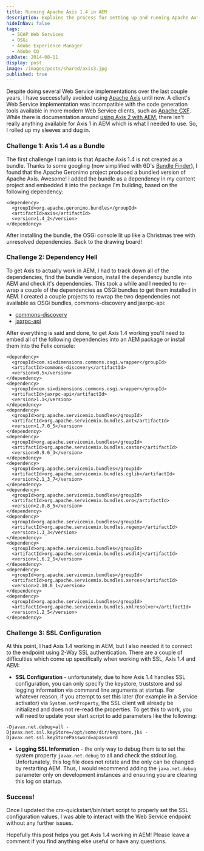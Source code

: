 ```yaml
---
title: Running Apache Axis 1.4 in AEM
description: Explains the process for setting up and running Apache Axis 1.4 in AEM.
hideInNav: false
tags:
  - SOAP Web Services
  - OSGi
  - Adobe Experience Manager
  - Adobe CQ
pubDate: 2014-08-11
display: post
image: /images/posts/shared/axis3.jpg
published: true
---
```


Despite doing several Web Service implementations over the last couple years, I have successfully avoided using [Apache Axis](http://axis.apache.org/axis/) until now. A client's Web Service implementation was incompatible with the code generation tools available in more modern Web Service clients, such as [Apache CXF](http://cxf.apache.org/). While there is documentation around [using Axis 2 with AEM](http://www.wemblog.com/2012/03/how-to-integrate-soap-web-service.html), there isn't really anything available for Axis 1 in AEM which is what I needed to use. So, I rolled up my sleeves and dug in.

### Challenge 1: Axis 1.4 as a Bundle

The first challenge I ran into is that Apache Axis 1.4 is not created as a bundle. Thanks to some googling (now simplified with 6D's [Bundle Finder](http://labs.sixdimensions.com/resources/bundle-finder)), I found that the Apache Geronimo project produced a bundled version of Apache Axis. Awesome! I added the bundle as a dependency in my content project and embedded it into the package I'm building, based on the following dependency:

```
<dependency>
  <groupId>org.apache.geronimo.bundles</groupId>
  <artifactId>axis</artifactId>
  <version>1.4_2</version>
</dependency>

```

After installing the bundle, the OSGi console lit up like a Christmas tree with unresolved dependencies. Back to the drawing board!

### Challenge 2: Dependency Hell

To get Axis to actually work in AEM, I had to track down all of the dependencies, find the bundle version, install the dependency bundle into AEM and check it's dependencies. This took a while and I needed to re-wrap a couple of the dependencies as OSGi bundles to get them installed in AEM. I created a couple projects to rewrap the two dependencies not available as OSGi bundles, commons-discovery and jaxrpc-api:

* [commons-discovery](https://github.com/SixDimensions/commons-discovery)
* [jaxrpc-api](https://github.com/SixDimensions/jaxrpc-api)

After everything is said and done, to get Axis 1.4 working you'll need to embed all of the following dependencies into an AEM package or install them into the Felix console:

```
<dependency>
  <groupId>com.sixdimensions.commons.osgi.wrapper</groupId>
  <artifactId>commons-discovery</artifactId>
  <version>0.5</version>
</dependency>
<dependency>
  <groupId>com.sixdimensions.commons.osgi.wrapper</groupId>
  <artifactId>jaxrpc-api</artifactId>
  <version>1.1</version>
</dependency>
<dependency>
  <groupId>org.apache.servicemix.bundles</groupId>
  <artifactId>org.apache.servicemix.bundles.ant</artifactId>
  <version>1.7.0_5</version>
</dependency>
<dependency>
  <groupId>org.apache.servicemix.bundles</groupId>
  <artifactId>org.apache.servicemix.bundles.castor</artifactId>
  <version>0.9.6_3</version>
</dependency>
<dependency>
  <groupId>org.apache.servicemix.bundles</groupId>
  <artifactId>org.apache.servicemix.bundles.cglib</artifactId>
  <version>2.1_3_7</version>
</dependency>
<dependency>
  <groupId>org.apache.servicemix.bundles</groupId>
  <artifactId>org.apache.servicemix.bundles.oro</artifactId>
  <version>2.0.8_5</version>
</dependency>
<dependency>
  <groupId>org.apache.servicemix.bundles</groupId>
  <artifactId>org.apache.servicemix.bundles.regexp</artifactId>
  <version>1.3_3</version>
</dependency>
<dependency>
  <groupId>org.apache.servicemix.bundles</groupId>
  <artifactId>org.apache.servicemix.bundles.wsdl4j</artifactId>
  <version>1.6.2_5</version>
</dependency>
<dependency>
  <groupId>org.apache.servicemix.bundles</groupId>
  <artifactId>org.apache.servicemix.bundles.xerces</artifactId>
  <version>2.10.0_1</version>
</dependency>
<dependency>
  <groupId>org.apache.servicemix.bundles</groupId>
  <artifactId>org.apache.servicemix.bundles.xmlresolver</artifactId>
  <version>1.2_5</version>
</dependency>
```

### Challenge 3: SSL Configuration

At this point, I had Axis 1.4 working in AEM, but I also needed it to connect to the endpoint using 2-Way SSL authentication. There are a couple of difficulties which come up specifically when working with SSL, Axis 1.4 and AEM:

* **SSL Configuration** \- unfortunately, due to how Axis 1.4 handles SSL configuration, you can only specify the keystore, truststore and ssl logging information via command line arguments at startup. For whatever reason, if you attempt to set this later (for example in a Service activator) via `System.setProperty`, the SSL client will already be initialized and does not re-read the properties. To get this to work, you will need to update your start script to add parameters like the following:  
```  
-Djavax.net.debug=all -Djavax.net.ssl.keyStore=/opt/some/dir/keystore.jks -Djavax.net.ssl.keyStorePassword=apassword  
```
* **Logging SSL Information** \- the only way to debug them is to set the system property `javax.net.debug` to all and check the stdout.log. Unfortunately, this log file does not rotate and the only can be changed by restarting AEM. Thus, I would recommend adding the `java.net.debug` parameter only on development instances and ensuring you are clearing this log on startup.

### Success!

Once I updated the crx-quickstart/bin/start script to properly set the SSL configuration values, I was able to interact with the Web Service endpoint without any further issues.

Hopefully this post helps you get Axis 1.4 working in AEM! Please leave a comment if you find anything else useful or have any questions.
